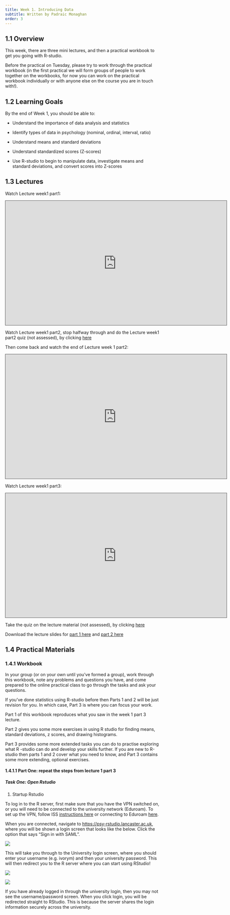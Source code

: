 ```yaml
---
title: Week 1. Introducing Data
subtitle: Written by Padraic Monaghan
order: 3
---
```


## 1.1 Overview

This week, there are three mini lectures, and then a practical workbook to get you going with R-studio. 

Before the practical on Tuesday, please try to work through the practical workbook (in the first practical we will form groups of people to work together on the workbooks, for now you can work on the practical workbook individually or with anyone else on the course you are in touch with!).

## 1.2 Learning Goals

By the end of Week 1, you should be able to:

* Understand the importance of data analysis and statistics

* Identify types of data in psychology (nominal, ordinal, interval, ratio)

* Understand means and standard deviations

* Understand standardized scores (Z-scores)

* Use R-studio to begin to manipulate data, investigate means and standard deviations, and convert scores into Z-scores

## 1.3 Lectures

Watch Lecture week1 part1:

```{=html}
<iframe src="https://lancaster.cloud.panopto.eu/Panopto/Pages/Embed.aspx?id=7b94cdef-6407-4369-9423-b1fc0087f221&autoplay=false&offerviewer=true&showtitle=true&showbrand=true&captions=false&interactivity=all" height="405" width="720" style="border: 1px solid #464646;" allowfullscreen allow="autoplay" aria-label="Panopto Embedded Video Player" aria-description="psyc411 2024 w1 p1" ></iframe>

```

Watch Lecture week1 part2, stop halfway through and do the Lecture week1 part2 quiz (not assessed), by clicking [here](https://modules.lancaster.ac.uk/mod/quiz/view.php?id=2530047){target="_blank"}

Then come back and watch the end of Lecture week 1 part2:

```{=html}
<iframe src="https://lancaster.cloud.panopto.eu/Panopto/Pages/Embed.aspx?id=2d1319ad-9f0b-4ec7-865f-ac4c00b40487&autoplay=false&offerviewer=true&showtitle=true&showbrand=true&captions=false&interactivity=all" height="405" width="720" style="border: 1px solid #464646;" allowfullscreen allow="autoplay" aria-label="Panopto Embedded Video Player" aria-description="psyc411_2024_w1_p2" ></iframe>
```


Watch Lecture week1 part3:

```{=html}
<iframe src="https://lancaster.cloud.panopto.eu/Panopto/Pages/Embed.aspx?id=fb0627af-75d6-4f12-81f2-b091008d8793&autoplay=false&offerviewer=true&showtitle=true&showbrand=true&captions=false&interactivity=all" height="405" width="720" style="border: 1px solid #464646;" allowfullscreen allow="autoplay" aria-label="Panopto Embedded Video Player" aria-description="psyc411 2024 w1 p3" ></iframe>
```

Take the quiz on the lecture material (not assessed), by clicking [here](https://modules.lancaster.ac.uk/mod/quiz/view.php?id=2530078){target="_blank"}


Download the lecture slides for [part 1 here](ppt/wk1/PSYC411 Lecture week1 part1 handout.pptx) and [part 2 here](ppt/wk1/PSYC411 Lecture week1 part2 handout.pptx)


## 1.4 Practical Materials

### 1.4.1 Workbook

In your group (or on your own until you've formed a group), work through this workbook, note any problems and questions you have, 
and come prepared to the online practical class to go through the tasks and ask your questions.

If you've done statistics using R-studio before then Parts 1 and 2 will be just
revision for you. In which case, Part 3 is where you can focus your work.

Part 1 of this workbook reproduces what you saw in the week 1 part 3 lecture.

Part 2 gives you some more exercises in using R studio for finding means, 
standard deviations, z scores, and drawing histograms.
                                        
Part 3 provides some more extended tasks you can do to practise exploring what R
-studio can do and develop your skills further. If you are new to R-studio then parts 1
and 2 cover what you need to know, and Part 3 contains some more extending, optional exercises.


#### 1.4.1.1 Part One: repeat the steps from lecture 1 part 3

##### Task One: Open Rstudio

1. Startup Rstudio

To log in to the R server, first make sure that you have the VPN switched on, or you will need to be connected to the university network (Eduroam). To set up the VPN, follow ISS [instructions here](https://portal.lancaster.ac.uk/ask/digital/services/university-it-network/vpn/) or connecting to Eduroam [here](https://portal.lancaster.ac.uk/ask/digital/services/university-it-network/wi-fi/).

When you are connected, navigate to [https://psy-rstudio.lancaster.ac.uk](https://psy-rstudio.lancaster.ac.uk), where you will be shown a login screen that looks like the below. Click the option that says "Sign in with SAML".

![](images/1LoginSAML.png)

This will take you through to the University login screen, where you should enter your username (e.g. ivorym) and then your university password. This will then redirect you to the R server where you can start using RStudio!

![](images/2LoginUser.png)

![](images/3LoginPass.png)

::: {.callout-note}
If you have already logged in through the university login, then you may not see the username/password screen. When you click login, you will be redirected straight to RStudio. This is because the server shares the login information securely across the university.
:::

